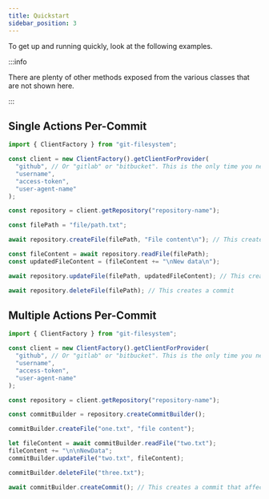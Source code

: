 ```yaml
---
title: Quickstart
sidebar_position: 3
---
```


To get up and running quickly, look at the following examples.

:::info

There are plenty of other methods exposed from the various classes that are not shown here.

:::

## Single Actions Per-Commit

```ts
import { ClientFactory } from "git-filesystem";

const client = new ClientFactory().getClientForProvider(
  "github", // Or "gitlab" or "bitbucket". This is the only time you need to know what provider you're dealing with
  "username",
  "access-token",
  "user-agent-name"
);

const repository = client.getRepository("repository-name");

const filePath = "file/path.txt";

await repository.createFile(filePath, "File content\n"); // This creates a commit

const fileContent = await repository.readFile(filePath);
const updatedFileContent = (fileContent += "\nNew data\n");

await repository.updateFile(filePath, updatedFileContent); // This creates a commit

await repository.deleteFile(filePath); // This creates a commit
```

## Multiple Actions Per-Commit

```ts
import { ClientFactory } from "git-filesystem";

const client = new ClientFactory().getClientForProvider(
  "github", // Or "gitlab" or "bitbucket". This is the only time you need to know what provider you're dealing with
  "username",
  "access-token",
  "user-agent-name"
);

const repository = client.getRepository("repository-name");

const commitBuilder = repository.createCommitBuilder();

commitBuilder.createFile("one.txt", "file content");

let fileContent = await commitBuilder.readFile("two.txt");
fileContent += "\n\nNewData";
commitBuilder.updateFile("two.txt", fileContent);

commitBuilder.deleteFile("three.txt");

await commitBuilder.createCommit(); // This creates a commit that affects 3 different files
```
